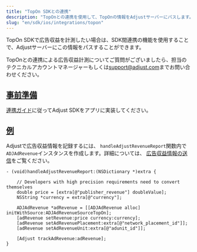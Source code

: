 ```yaml
---
title: "TopOn SDKとの連携"
description: "TopOnとの連携を使用して、TopOnの情報をAdjustサーバーにパスします。"
slug: "en/sdk/ios/integrations/topon"
---
```

<minorversion added="v4.35.3"> 

TopOn SDKで広告収益を計測したい場合は、SDK間連携の機能を使用することで、Adjustサーバーにこの情報をパスすることができます。
</MinorVersion> <callout type="note"> 

TopOnとの連携による広告収益計測についてご質問がございましたら、担当のテクニカルアカウントマネージャーもしくは[support@adjust.com](mailto:support@adjust.com)までお問い合わせください。
</Callout> 

[事前準備](before-you-begin)
------------------------

[連携ガイド](/en/sdk/ios)に従ってAdjust SDKをアプリに実装してください。

[例](example)
------------

Adjustで広告収益情報を記録するには、 `handleAdjustRevenueReport`関数内で`ADJAdRevenue`インスタンスを作成します。詳細については、 [広告収益情報の送信](/en/sdk/ios/features/ad-revenue)をご覧ください。

```objc
- (void)handleAdjustRevenueReport:(NSDictionary *)extra {

    // Developers with high precision requirements need to convert themselves
    double price = [extra[@"publisher_revenue"] doubleValue];
    NSString *currency = extra[@"currency"];

    ADJAdRevenue *adRevenue = [[ADJAdRevenue alloc] initWithSource:ADJAdRevenueSourceTopOn];
    [adRevenue setRevenue:price currency:currency];
    [adRevenue setAdRevenuePlacement:extra[@"network_placement_id"]];
    [adRevenue setAdRevenueUnit:extra[@"adunit_id"]];

    [Adjust trackAdRevenue:adRevenue];
}
```

